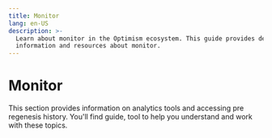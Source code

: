 ```yaml
---
title: Monitor
lang: en-US
description: >-
  Learn about monitor in the Optimism ecosystem. This guide provides detailed
  information and resources about monitor.
---
```



# Monitor

This section provides information on analytics tools and accessing pre regenesis history. You'll find guide, tool to help you understand and work with these topics.

<Cards>
  <Card title="Analytics tools" href="/app-developers/tools/monitor/analytics-tools" />

  <Card title="Accessing pre Regenesis history" href="/app-developers/tools/monitor/regenesis-history" />
</Cards>

